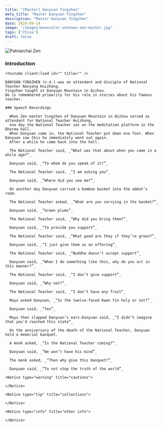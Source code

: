 ```yaml
---
title: "[Master] Danyuan Yingzhen"
meta_title: "Master Danyuan Yingzhen"
description: "Master Danyuan Yingzhen"
date: 2024-09-14
image: "/images/monocolor-unknown-zen-master.jpg"
tags: ['China']
draft: false
---
```


<div className="grid xl:grid-cols-8 lg:grid-cols-8 md:grid-cols-2 sm:grid-cols-2 xs:grid-cols-1 gap-8 bg-body dark:bg-darkmode-body">

  <div className="lg:col-span-3 md:col-span-1">

  <img decoding="async" src="/images/monocolor-unknown-zen-master.jpg" alt="Patriarchal Zen" />

  ### Introduction

    <Youtube client:load id="" title="" />

    DANYUAN YINGZHEN (n.d.) was an attendant and disciple of National Teacher Nanyang Huizhong.
    Yingzhen taught at Danyuan Mountain in Qizhou.
    He is remembered primarily for his role in stories about his famous teacher.

</div>

  <div className="lg:col-span-5 md:col-span-1">

    ### Speech Recordings

      When Zen master Yingzhen of Danyuan Mountain in Qizhou served as attendant for National Teacher Huizhong,
      one day the National Teacher sat on the meditation platform in the Dharma hall.
      When Danyuan came in, the National Teacher put down one foot. When Danyuan saw this he immediately went out again.
      After a while he came back into the hall.

      The National Teacher said, _“What was that about when you came in a while ago?”_

      Danyuan said, _“To whom do you speak of it?”_

      The National Teacher said, _“I am asking you”_

      Danyuan said, _“Where did you see me?”_

      On another day Danyuan carried a bamboo basket into the abbot’s room.

      The National Teacher asked, _“What are you carrying in the basket?”_

      Danyuan said, _“Green plums”_

      The National Teacher said, _“Why did you bring them?”_

      Danyuan said, _“To provide you support”_

      The National Teacher said, _“What good are they if they’re green?”_

      Danyuan said, _“I just give them as an offering”_

      The National Teacher said, _“Buddha doesn’t accept support”_

      Danyuan said, _“When I do something like this, why do you act in this manner?”_

      The National Teacher said, _“I don’t give support”_

      Danyuan said, _“Why not?”_

      The National Teacher said, _“I don’t have any fruit”_

      Mayu asked Danyuan, _“Is the twelve-faced Kwan Yin holy or not?”_

      Danyuan said, _“Yes”_

      Mayu then slapped Danyuan’s ears.Danyuan said, _“I didn’t imagine that you’d reached this state”_

      On the anniversary of the death of the National Teacher, Danyuan held a memorial banquet.

      A monk asked, _“Is the National Teacher coming?”_

      Danyuan said, _“We won’t have his mind”_

      The monk asked, _“Then why give this banquet?”_

      Danyuan said, _“To not stop the truth of the world”_

    <Notice type="warning" title="cautions">

    </Notice>

    <Notice type="tip" title="collections">

    </Notice>

    <Notice type="info" title="other info">

    </Notice>

  </div>

</div>


